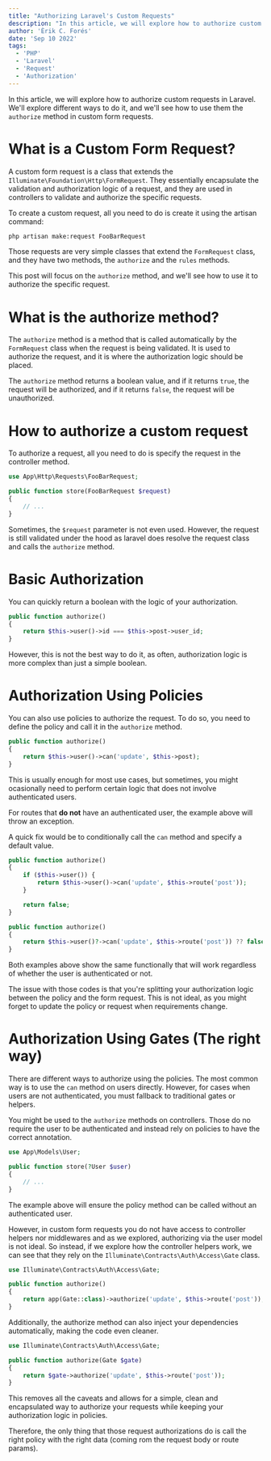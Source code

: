 ```yaml
---
title: "Authorizing Laravel's Custom Requests"
description: "In this article, we will explore how to authorize custom requests in Laravel. We'll explore different ways to do it, and we'll see how to use them the `authorize` method in custom form requests."
author: 'Èrik C. Forés'
date: 'Sep 10 2022'
tags:
  - 'PHP'
  - 'Laravel'
  - 'Request'
  - 'Authorization'
---
```


In this article, we will explore how to authorize custom requests in Laravel. We'll explore
different ways to do it, and we'll see how to use them the `authorize` method
in custom form requests.

# What is a Custom Form Request?

A custom form request is a class that extends the `Illuminate\Foundation\Http\FormRequest`.
They essentially encapsulate the validation and authorization logic of a request, and they are used
in controllers to validate and authorize the specific requests.

To create a custom request, all you need to do is create it using the artisan command:

```bash
php artisan make:request FooBarRequest
```

Those requests are very simple classes that extend the `FormRequest` class, and they have
two methods, the `authorize` and the `rules` methods.

This post will focus on the `authorize` method, and we'll see how to use it to authorize
the specific request.

# What is the authorize method?

The `authorize` method is a method that is called automatically by the `FormRequest` class
when the request is being validated. It is used to authorize the request, and it is where the
authorization logic should be placed.

The `authorize` method returns a boolean value, and if it returns `true`, the request will be
authorized, and if it returns `false`, the request will be unauthorized.

# How to authorize a custom request

To authorize a request, all you need to do is specify the request in the controller method.

```php
use App\Http\Requests\FooBarRequest;

public function store(FooBarRequest $request)
{
    // ...
}
```

Sometimes, the `$request` parameter is not even used. However, the request is still validated
under the hood as laravel does resolve the request class and calls the `authorize` method.

# Basic Authorization

You can quickly return a boolean with the logic of your authorization.

```php
public function authorize()
{
    return $this->user()->id === $this->post->user_id;
}
```

However, this is not the best way to do it, as often, authorization logic is more complex than
just a simple boolean.

# Authorization Using Policies

You can also use policies to authorize the request. To do so, you need to define the policy and
call it in the `authorize` method.

```php
public function authorize()
{
    return $this->user()->can('update', $this->post);
}
```

This is usually enough for most use cases, but sometimes, you might ocasionally need to
perform certain logic that does not involve authenticated users.

For routes that **do not** have an authenticated user, the example above will throw an exception.

A quick fix would be to conditionally call the `can` method and specify a default value.

```php
public function authorize()
{
    if ($this->user()) {
        return $this->user()->can('update', $this->route('post'));
    }

    return false;
}
```

```php
public function authorize()
{
    return $this->user()?->can('update', $this->route('post')) ?? false;
}
```

Both examples above show the same functionally that will work regardless of whether the user
is authenticated or not.

The issue with those codes is that you're splitting your authorization logic between the policy
and the form request. This is not ideal, as you might forget to update the policy or request when
requirements change.

# Authorization Using Gates (The right way)

There are different ways to authorize using the policies. The most common way is to use the
`can` method on users directly. However, for cases when users are not authenticated, you must
fallback to traditional gates or helpers.

You might be used to the `authorize` methods on controllers. Those do no require the user to be
authenticated and instead rely on policies to have the correct annotation.

```php
use App\Models\User;

public function store(?User $user)
{
    // ...
}
```

The example above will ensure the policy method can be called without an authenticated user.

However, in custom form requests you do not have access to controller helpers nor middlewares and
as we explored, authorizing via the user model is not ideal. So instead, if we explore how the
controller helpers work, we can see that they rely on the `Illuminate\Contracts\Auth\Access\Gate` class.

```php
use Illuminate\Contracts\Auth\Access\Gate;

public function authorize()
{
    return app(Gate::class)->authorize('update', $this->route('post'));
}
```

Additionally, the authorize method can also inject your dependencies automatically, making
the code even cleaner.

```php
use Illuminate\Contracts\Auth\Access\Gate;

public function authorize(Gate $gate)
{
    return $gate->authorize('update', $this->route('post'));
}
```

This removes all the caveats and allows for a simple, clean and encapsulated
way to authorize your requests while keeping your authorization logic in policies.

Therefore, the only thing that those request authorizations do is call the right policy
with the right data (coming rom the request body or route params).
